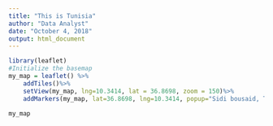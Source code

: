 ```yaml
---
title: "This is Tunisia"
author: "Data Analyst"
date: "October 4, 2018"
output: html_document
---
```


```r
library(leaflet)
#Initialize the basemap
my_map = leaflet() %>%
    addTiles()%>%
    setView(my_map, lng=10.3414, lat = 36.8698, zoom = 150)%>%
    addMarkers(my_map, lat=36.8698, lng=10.3414, popup="Sidi bousaid, Tunisia") 
   
my_map


```
